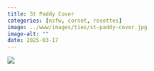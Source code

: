 ```yaml
---
title: St Paddy Cover
categories: [nsfw, corset, rosettes]
image: ../www/images/ties/st-paddy-cover.jpg
image-alt: ""
date: 2025-03-17
---
```



![](../www/images/ties/st-paddy-cover.jpg)

